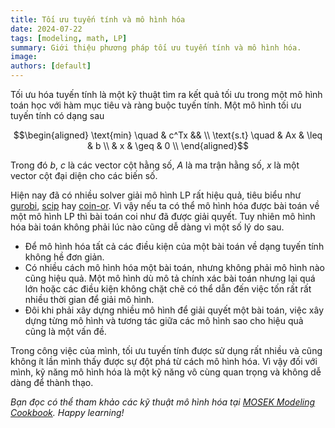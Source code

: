 ```yaml
---
title: Tối ưu tuyến tính và mô hình hóa
date: 2024-07-22
tags: [modeling, math, LP]
summary: Giới thiệu phương pháp tối ưu tuyến tính và mô hình hóa.
image:
authors: [default]
---
```


Tối ưu hóa tuyến tính là một kỹ thuật tìm ra kết quả tối ưu trong một mô hình
toán học với hàm mục tiêu và ràng buộc tuyến tính. Một mô hình tối ưu tuyến tính
có dạng sau
```math
\begin{aligned}
  \text{min} \quad & c^Tx && \\
  \text{s.t} \quad & Ax & \leq & b \\
      & x & \geq & 0 \\
\end{aligned}
```
Trong đó $b$, $c$ là các vector cột hằng số, $A$ là ma trận hằng số,
$x$ là một vector cột đại diện cho các biến số.

Hiện nay đã có nhiều solver giải mô hình LP rất hiệu quả, tiêu biểu như
[gurobi](https://www.gurobi.com/), [scip](https://www.scipopt.org/) hay
[coin-or](https://www.coin-or.org/). Vì vậy nếu ta có thể mô hình hóa được bài toán
về một mô hình LP thì bài toán coi như đã được giải quyết. Tuy nhiên mô hình hóa bài
toán không phải lúc nào cũng dễ dàng vì một số lý do sau.

- Để mô hình hóa tất cả các điều kiện của một bài toán về dạng tuyến tính không hề đơn giản.
- Có nhiều cách mô hình hóa một bài toán, nhưng không phải mô hình nào cũng hiệu quả. Một mô hình
dù mô tả chính xác bài toán nhưng lại quá lớn hoặc các điều kiện không chặt chẽ có thể dẫn đến việc tốn
rất rất nhiều thời gian để giải mô hình.
- Đôi khi phải xây dựng nhiều mô hình để giải quyết một bài toán, việc xây dựng từng mô hình và tương
tác giữa các mô hình sao cho hiệu quả cũng là một vấn đề.

Trong công việc của mình, tối ưu tuyến tính được sử dụng rất nhiều và cũng không ít lần mình thấy
được sự đột phá từ cách mô hình hóa. Vì vậy đối với mình, kỹ năng mô hình hóa là một kỹ năng vô
cùng quan trọng và không dễ dàng để thành thạo.

*Bạn đọc có thể tham khảo các kỹ thuật mô hình hóa tại
[MOSEK Modeling Cookbook](https://docs.mosek.com/modeling-cookbook/index.html). Happy learning!*
